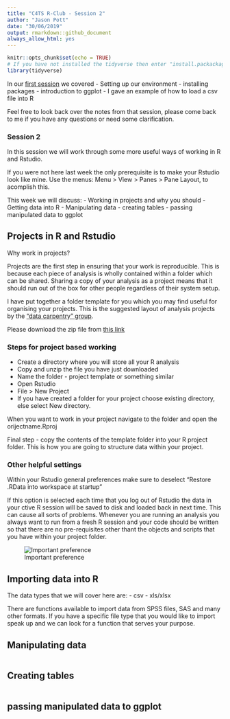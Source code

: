 ```yaml
---
title: "C4TS R-Club - Session 2"
author: "Jason Pott"
date: "30/06/2019"
output: rmarkdown::github_document
always_allow_html: yes
---
```


```r
knitr::opts_chunk$set(echo = TRUE)
# If you have not installed the tidyverse then enter "install.packackages("tidyverse") " in the console
library(tidyverse)


```

In our [first session](https://github.com/jasonpott/r4ds/blob/master/01.%20Session%201%20/session_1.md) we covered - Setting up our environment
- installing packages
- introduction to ggplot
- I gave an example of how to load a csv file into R

Feel free to look back over the notes from that session, please come back to me if you have any questions or need some clarification.


### Session 2
In this session we will work through some more useful ways of working in R and Rstudio. 

If you were not here last week the only prerequisite is to make your Rstudio look like mine. Use the menus: Menu > View > Panes > Pane Layout, to acomplish this.

This week we will discuss:
- Working in projects and why you should
- Getting data into R
- Manipulating data
- creating tables
- passing manipulated data to ggplot

## Projects in R and Rstudio

Why work in projects?

Projects are the first step in ensuring that your work is reproducible. This is because each piece of analysis is wholly contained within a folder which can be shared. Sharing a copy of your analysis as a project means that it should run out of the box for other people regardless of their system setup. 

I have put together a folder template for you which you may find useful for organising your projects. This is the suggested layout of analysis projects by the ["data carpentry" group](https://journals.plos.org/ploscompbiol/article?id=10.1371/journal.pcbi.1005510).

Please download the zip file from [this link]()

### Steps for project based working  
- Create a directory where you will store all your R analysis  
- Copy and unzip the file you have just downloaded  
- Name the folder - project template or something similar  
- Open Rstudio  
- File > New Project  
- If you have created a folder for your project choose existing directory, else select New directory.  

When you want to work in your project navigate to the folder and open the orijectname.Rproj

Final step - copy the contents of the template folder into your R project folder. This is how you are going to structure data within your project.

### Other helpful settings

Within your Rstudio general preferences make sure to deselect "Restore .RData into workspace at startup" 

If this option is selected each time that you log out of Rstudio the data in your ctive R session will be saved to disk and loaded back in next time. This can cause all sorts of problems. Whenever you are running an analysis you always want to run from a fresh R session and your code should be written so that there are no pre-requisites other thant the objects and scripts that you have within your project folder.

![Important preference](Screenshot 2019-07-01 at 08.40.05.png)


## Importing data into R

The data types that we will cover here are:
- csv
- xls/xlsx

There are functions available to import data from SPSS files, SAS and many other formats. If you have a specific file type that you would like to import speak up and we can look for a function that serves your purpose.



## Manipulating data



```r

```

## Creating tables



```r

```

## passing manipulated data to ggplot


```r

```

